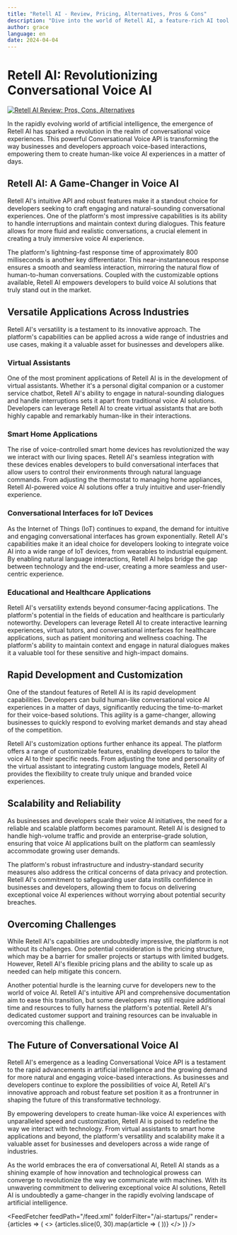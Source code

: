 ```yaml
---
title: "Retell AI - Review, Pricing, Alternatives, Pros & Cons"
description: "Dive into the world of Retell AI, a feature-rich AI tool. Learn about its features, pricing, and how it's making an impact. Don't miss out!"
author: grace
language: en
date: 2024-04-04
---
```

        
# Retell AI: Revolutionizing Conversational Voice AI


<BlogHeader />


[![Retell AI Review: Pros, Cons, Alternatives](/ai-startups/retell-ai.png)](https://www.retellai.com/)



In the rapidly evolving world of artificial intelligence, the emergence of Retell AI has sparked a revolution in the realm of conversational voice experiences. This powerful Conversational Voice API is transforming the way businesses and developers approach voice-based interactions, empowering them to create human-like voice AI experiences in a matter of days.

## Retell AI: A Game-Changer in Voice AI

Retell AI's intuitive API and robust features make it a standout choice for developers seeking to craft engaging and natural-sounding conversational experiences. One of the platform's most impressive capabilities is its ability to handle interruptions and maintain context during dialogues. This feature allows for more fluid and realistic conversations, a crucial element in creating a truly immersive voice AI experience.

The platform's lightning-fast response time of approximately 800 milliseconds is another key differentiator. This near-instantaneous response ensures a smooth and seamless interaction, mirroring the natural flow of human-to-human conversations. Coupled with the customizable options available, Retell AI empowers developers to build voice AI solutions that truly stand out in the market.

## Versatile Applications Across Industries

Retell AI's versatility is a testament to its innovative approach. The platform's capabilities can be applied across a wide range of industries and use cases, making it a valuable asset for businesses and developers alike.

### Virtual Assistants
One of the most prominent applications of Retell AI is in the development of virtual assistants. Whether it's a personal digital companion or a customer service chatbot, Retell AI's ability to engage in natural-sounding dialogues and handle interruptions sets it apart from traditional voice AI solutions. Developers can leverage Retell AI to create virtual assistants that are both highly capable and remarkably human-like in their interactions.

### Smart Home Applications
The rise of voice-controlled smart home devices has revolutionized the way we interact with our living spaces. Retell AI's seamless integration with these devices enables developers to build conversational interfaces that allow users to control their environments through natural language commands. From adjusting the thermostat to managing home appliances, Retell AI-powered voice AI solutions offer a truly intuitive and user-friendly experience.

### Conversational Interfaces for IoT Devices
As the Internet of Things (IoT) continues to expand, the demand for intuitive and engaging conversational interfaces has grown exponentially. Retell AI's capabilities make it an ideal choice for developers looking to integrate voice AI into a wide range of IoT devices, from wearables to industrial equipment. By enabling natural language interactions, Retell AI helps bridge the gap between technology and the end-user, creating a more seamless and user-centric experience.

### Educational and Healthcare Applications
Retell AI's versatility extends beyond consumer-facing applications. The platform's potential in the fields of education and healthcare is particularly noteworthy. Developers can leverage Retell AI to create interactive learning experiences, virtual tutors, and conversational interfaces for healthcare applications, such as patient monitoring and wellness coaching. The platform's ability to maintain context and engage in natural dialogues makes it a valuable tool for these sensitive and high-impact domains.

## Rapid Development and Customization

One of the standout features of Retell AI is its rapid development capabilities. Developers can build human-like conversational voice AI experiences in a matter of days, significantly reducing the time-to-market for their voice-based solutions. This agility is a game-changer, allowing businesses to quickly respond to evolving market demands and stay ahead of the competition.

Retell AI's customization options further enhance its appeal. The platform offers a range of customizable features, enabling developers to tailor the voice AI to their specific needs. From adjusting the tone and personality of the virtual assistant to integrating custom language models, Retell AI provides the flexibility to create truly unique and branded voice experiences.

## Scalability and Reliability

As businesses and developers scale their voice AI initiatives, the need for a reliable and scalable platform becomes paramount. Retell AI is designed to handle high-volume traffic and provide an enterprise-grade solution, ensuring that voice AI applications built on the platform can seamlessly accommodate growing user demands.

The platform's robust infrastructure and industry-standard security measures also address the critical concerns of data privacy and protection. Retell AI's commitment to safeguarding user data instills confidence in businesses and developers, allowing them to focus on delivering exceptional voice AI experiences without worrying about potential security breaches.

## Overcoming Challenges

While Retell AI's capabilities are undoubtedly impressive, the platform is not without its challenges. One potential consideration is the pricing structure, which may be a barrier for smaller projects or startups with limited budgets. However, Retell AI's flexible pricing plans and the ability to scale up as needed can help mitigate this concern.

Another potential hurdle is the learning curve for developers new to the world of voice AI. Retell AI's intuitive API and comprehensive documentation aim to ease this transition, but some developers may still require additional time and resources to fully harness the platform's potential. Retell AI's dedicated customer support and training resources can be invaluable in overcoming this challenge.

## The Future of Conversational Voice AI

Retell AI's emergence as a leading Conversational Voice API is a testament to the rapid advancements in artificial intelligence and the growing demand for more natural and engaging voice-based interactions. As businesses and developers continue to explore the possibilities of voice AI, Retell AI's innovative approach and robust feature set position it as a frontrunner in shaping the future of this transformative technology.

By empowering developers to create human-like voice AI experiences with unparalleled speed and customization, Retell AI is poised to redefine the way we interact with technology. From virtual assistants to smart home applications and beyond, the platform's versatility and scalability make it a valuable asset for businesses and developers across a wide range of industries.

As the world embraces the era of conversational AI, Retell AI stands as a shining example of how innovation and technological prowess can converge to revolutionize the way we communicate with machines. With its unwavering commitment to delivering exceptional voice AI solutions, Retell AI is undoubtedly a game-changer in the rapidly evolving landscape of artificial intelligence.


<AdComponent />


<FeedFetcher feedPath="/feed.xml" folderFilter="/ai-startups/" render={articles => (
    <>
        <Cards>
            {articles.slice(0, 30).map(article => (
                <Card key={article.link} title={article.title} href={article.link} />
            ))}
        </Cards>
    </>
)} />

